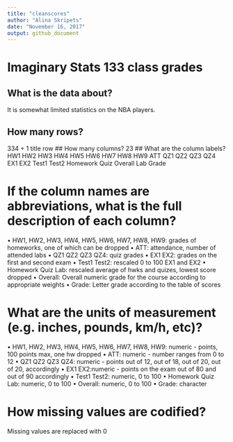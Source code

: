 ```yaml
---
title: "cleanscores"
author: "Alina Skripets"
date: "November 16, 2017"
output: github_document
---
```

# Imaginary Stats 133 class grades

## What is the data about?
It is somewhat limited statistics on the NBA players.

## How many rows?
334 + 1 title row
## How many columns?
23
## What are the column labels?
HW1	HW2	HW3	HW4	HW5	HW6	HW7	HW8	HW9	ATT	QZ1	QZ2	QZ3	QZ4	EX1	EX2 Test1	Test2	Homework	Quiz	Overall	Lab	Grade
    
# If the column names are abbreviations, what is the full description of each column?
• HW1, HW2,	HW3,	HW4,	HW5,	HW6,	HW7,	HW8,	HW9: grades of homeworks, one of which can be dropped
• ATT: attendance, number of attended labs
• QZ1	QZ2	QZ3	QZ4: quiz grades
• EX1	EX2: grades on the first and second exam
• Test1	Test2: rescaled 0 to 100 EX1 and EX2
• Homework	Quiz Lab: rescaled average of hwks and quizes, lowest score dropped
• Overall: Overall numeric grade for the course according to appropriate weights
• Grade: Letter grade according to the table of scores

# What are the units of measurement (e.g. inches, pounds, km/h, etc)?
• HW1, HW2,	HW3,	HW4,	HW5,	HW6,	HW7,	HW8,	HW9: numeric - points, 100 points max, one hw dropped
• ATT: numeric - number ranges from 0 to 12
• QZ1	QZ2	QZ3	QZ4: numeric - points out of 12, out of 18, out of 20, out of 20, accordingly
• EX1	EX2:numeric - points on the exam out of 80 and out of 90 accordingly
• Test1	Test2: numeric, 0 to 100 
• Homework	Quiz Lab: numeric, 0 to 100
• Overall: numeric, 0 to 100
• Grade: character

# How missing values are codified?
Missing values are replaced with 0
